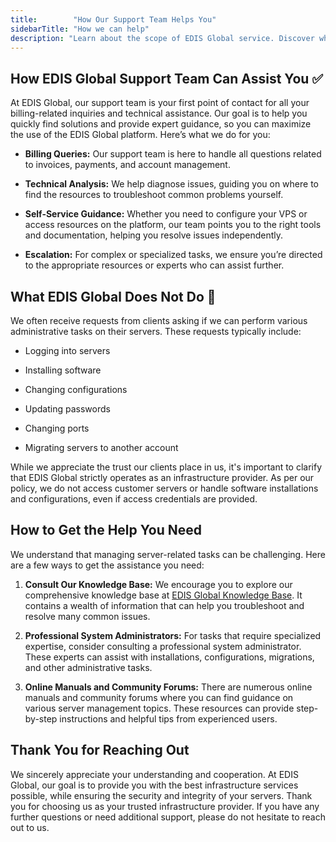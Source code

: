 ```yaml
---
title:        "How Our Support Team Helps You"
sidebarTitle: "How we can help"
description: "Learn about the scope of EDIS Global service. Discover what we do, how we can help you and what we don't, and how to get the help you need for administrative tasks."
---
```


## **How EDIS Global Support Team Can Assist You ✅**

At EDIS Global, our support team is your first point of contact for all your billing-related inquiries and technical assistance. Our goal is to help you quickly find solutions and provide expert guidance, so you can maximize the use of the EDIS Global platform. Here’s what we do for you:

* **Billing Queries:** Our support team is here to handle all questions related to invoices, payments, and account management.

* **Technical Analysis:** We help diagnose issues, guiding you on where to find the resources to troubleshoot common problems yourself.

* **Self-Service Guidance:** Whether you need to configure your VPS or access resources on the platform, our team points you to the right tools and documentation, helping you resolve issues independently.

* **Escalation:** For complex or specialized tasks, we ensure you’re directed to the appropriate resources or experts who can assist further.

## What EDIS Global Does Not Do 🚫

We often receive requests from clients asking if we can perform various administrative tasks on their servers. These requests typically include:

* Logging into servers

* Installing software

* Changing configurations

* Updating passwords

* Changing ports

* Migrating servers to another account

While we appreciate the trust our clients place in us, it's important to clarify that EDIS Global strictly operates as an infrastructure provider. As per our policy, we do not access customer servers or handle software installations and configurations, even if access credentials are provided.

## How to Get the Help You Need&#x20;

We understand that managing server-related tasks can be challenging. Here are a few ways to get the assistance you need:

1. **Consult Our Knowledge Base:** We encourage you to explore our comprehensive knowledge base at [EDIS Global Knowledge Base](https://docs.edisglobal.com). It contains a wealth of information that can help you troubleshoot and resolve many common issues.

2. **Professional System Administrators:** For tasks that require specialized expertise, consider consulting a professional system administrator. These experts can assist with installations, configurations, migrations, and other administrative tasks.

3. **Online Manuals and Community Forums:** There are numerous online manuals and community forums where you can find guidance on various server management topics. These resources can provide step-by-step instructions and helpful tips from experienced users.

## Thank You for Reaching Out

We sincerely appreciate your understanding and cooperation. At EDIS Global, our goal is to provide you with the best infrastructure services possible, while ensuring the security and integrity of your servers. Thank you for choosing us as your trusted infrastructure provider. If you have any further questions or need additional support, please do not hesitate to reach out to us.
